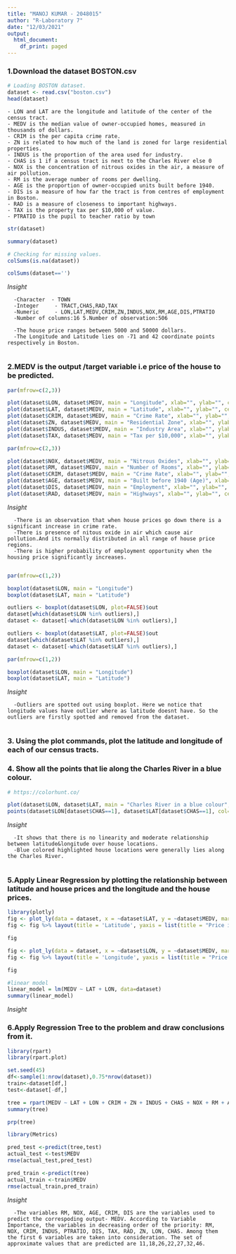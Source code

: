```yaml
---
title: "MANOJ KUMAR - 2048015"
author: "R-Laboratory 7"
date: "12/03/2021"
output:
  html_document:
    df_print: paged
---
```


### 1.Download the dataset BOSTON.csv

```r
# Loading BOSTON dataset.
dataset <- read.csv("boston.csv")
head(dataset)
```
    
    - LON and LAT are the longitude and latitude of the center of the census tract.
    - MEDV is the median value of owner-occupied homes, measured in thousands of dollars.
    - CRIM is the per capita crime rate.
    - ZN is related to how much of the land is zoned for large residential properties.
    - INDUS is the proportion of the area used for industry.
    - CHAS is 1 if a census tract is next to the Charles River else 0 
    - NOX is the concentration of nitrous oxides in the air, a measure of air pollution.
    - RM is the average number of rooms per dwelling.
    - AGE is the proportion of owner-occupied units built before 1940.
    - DIS is a measure of how far the tract is from centres of employment in Boston.
    - RAD is a measure of closeness to important highways.
    - TAX is the property tax per $10,000 of value.
    - PTRATIO is the pupil to teacher ratio by town

```r
str(dataset)
```

```r
summary(dataset)
```
```r
# Checking for missing values.
colSums(is.na(dataset))
```
```r
colSums(dataset=='')
```

*Insight *
    
      -Character  - TOWN                             
      -Integer     - TRACT,CHAS,RAD,TAX                         
      -Numeric     - LON,LAT,MEDV,CRIM,ZN,INDUS,NOX,RM,AGE,DIS,PTRATIO               
      -Number of columns:16 5.Number of observation:506 
      
      -The house price ranges between 5000 and 50000 dollars. 
      -The Longitude and Latitude lies on -71 and 42 coordinate points respectively in Boston.
      

### 2.MEDV is the output /target variable i.e price of the house to be predicted.

```r
par(mfrow=c(2,3))

plot(dataset$LON, dataset$MEDV, main = "Longitude", xlab="", ylab="", cex.lab="1.5", col="#1e3799", pch=20, cex= 0.5 ) 
plot(dataset$LAT, dataset$MEDV, main = "Latitude", xlab="", ylab="", cex.lab="1.5", col="#628ca6", pch=20, cex= 0.5)
plot(dataset$CRIM, dataset$MEDV, main = "Crime Rate", xlab="", ylab="", cex.lab="1.5", col="#e58e26", pch=20, cex= 0.5)
plot(dataset$ZN, dataset$MEDV, main = "Residential Zone", xlab="", ylab="", cex.lab="1.5", col="#628ca6", pch=20, cex= 0.5)
plot(dataset$INDUS, dataset$MEDV, main = "Industry Area", xlab="", ylab="", cex.lab="1.5", col="#e58e26", pch=20, cex= 0.5)
plot(dataset$TAX, dataset$MEDV, main = "Tax per $10,000", xlab="", ylab="", cex.lab="1.5", col="#1e3799", pch=20, cex= 0.5)
```
```r
par(mfrow=c(2,3))

plot(dataset$NOX, dataset$MEDV, main = "Nitrous Oxides", xlab="", ylab="", cex.lab="1.5", col="#84817a", pch=20, cex= 0.5 ) 
plot(dataset$RM, dataset$MEDV, main = "Number of Rooms", xlab="", ylab="", cex.lab="1.5", col="#cd6133", pch=20, cex= 0.5 ) 
plot(dataset$CRIM, dataset$MEDV, main = "Crime Rate", xlab="", ylab="", cex.lab="1.5", col="#b33939", pch=20, cex= 0.5 ) 
plot(dataset$AGE, dataset$MEDV, main = "Built before 1940 (Age)", xlab="", ylab="", cex.lab="1.5", col="#b33939", pch=20, cex= 0.5 ) 
plot(dataset$DIS, dataset$MEDV, main = "Employment", xlab="", ylab="", cex.lab="1.5", col="#cd6133", pch=20, cex= 0.5 ) 
plot(dataset$RAD, dataset$MEDV, main = "Highways", xlab="", ylab="", cex.lab="1.5", col="#84817a", pch=20, cex= 0.5 ) 
```
*Insight *
    
      -There is an observation that when house prices go down there is a significant increase in crime rate. 
      -There is presence of nitous oxide in air which cause air pollution.And its normally distributed in all range of house price regions.
      -There is higher probability of employment opportunity when the housing price significantly increases.
      

```r
par(mfrow=c(1,2))

boxplot(dataset$LON, main = "Longitude") 
boxplot(dataset$LAT, main = "Latitude")
```
```r
outliers <- boxplot(dataset$LON, plot=FALSE)$out
dataset[which(dataset$LON %in% outliers),]
dataset <- dataset[-which(dataset$LON %in% outliers),]
```
```r
outliers <- boxplot(dataset$LAT, plot=FALSE)$out
dataset[which(dataset$LAT %in% outliers),]
dataset <- dataset[-which(dataset$LAT %in% outliers),]
```
```r
par(mfrow=c(1,2))

boxplot(dataset$LON, main = "Longitude") 
boxplot(dataset$LAT, main = "Latitude")
```

*Insight *

      -Outliers are spotted out using boxplot. Here we notice that longitude values have outlier where as latitude doesnt have. So the outliers are firstly spotted and removed from the dataset.
      

### 3. Using the plot commands, plot the latitude and longitude of each of our census tracts.
### 4. Show all the points that lie along the Charles River in a blue colour.
```r
# https://colorhunt.co/

plot(dataset$LON, dataset$LAT, main = "Charles River in a blue colour",  xlab="Longitude", ylab="Latitude", col="#bbbbbb", pch=20, cex= 0.7)
points(dataset$LON[dataset$CHAS==1], dataset$LAT[dataset$CHAS==1], col="#005fba", pch=16)
```

*Insight *

      -It shows that there is no linearity and moderate relationship between latitude&longitude over house locations.
      -Blue colored highlighted house locations were generally lies along the Charles River.
      

### 5.Apply Linear Regression by plotting the relationship between latitude and house prices and the longitude and the house prices.
```r
library(plotly)
fig <- plot_ly(data = dataset, x = ~dataset$LAT, y = ~dataset$MEDV, marker = list(size = 10,color = '#ffa500'))
fig <- fig %>% layout(title = 'Latitude', yaxis = list(title = "Price in $", zeroline = TRUE),xaxis = list(title = "", zeroline = TRUE))

fig
```


```r
fig <- plot_ly(data = dataset, x = ~dataset$LON, y = ~dataset$MEDV, marker = list(size = 10,color = '#005AFF'))
fig <- fig %>% layout(title = 'Longitude', yaxis = list(title = "Price in $", zeroline = TRUE),xaxis = list(title = "", zeroline = TRUE))

fig
```

```r
#linear model
linear_model = lm(MEDV ~ LAT + LON, data=dataset)
summary(linear_model)
```

*Insight *


### 6.Apply Regression Tree to the problem and draw conclusions from it.

```r
library(rpart)
library(rpart.plot)
```

```r
set.seed(45)
df<-sample(1:nrow(dataset),0.75*nrow(dataset)) 
train<-dataset[df,]
test<-dataset[-df,]
```


```r
tree = rpart(MEDV ~ LAT + LON + CRIM + ZN + INDUS + CHAS + NOX + RM + AGE + DIS + RAD + TAX + PTRATIO, data=train)
summary(tree)
```

```r
prp(tree)
```

```r
library(Metrics)
```


```r
pred_test <-predict(tree,test)
actual_test <-test$MEDV
rmse(actual_test,pred_test)

pred_train <-predict(tree)
actual_train <-train$MEDV
rmse(actual_train,pred_train)

```

*Insight *

      -The variables RM, NOX, AGE, CRIM, DIS are the variables used to predict the correspoding output- MEDV. According to Variable Importance, the variables in decreasing order of the priority: RM, NOX, CRIM, INDUS, PTRATIO, DIS, TAX, RAD, ZN, LON, CHAS. Among them the first 6 variables are taken into consideration. The set of approximate values that are predicted are 11,18,26,22,27,32,46.
